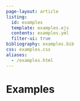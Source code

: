 ```yaml
---
page-layout: article
listing:
  id: examples
  template: examples.ejs
  contents: examples.yml
  filter-ui: true
bibliography: examples.bib
css: examples.css
aliases: 
  - /examples.html
---
```


# Examples {#sec-examples}


::: {#examples}
:::

::: {#refs}
:::


